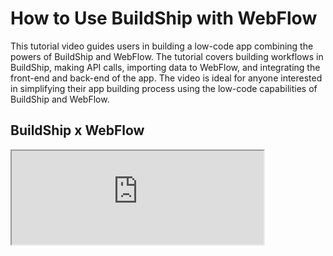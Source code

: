 # How to Use BuildShip with WebFlow

This tutorial video guides users in building a low-code app combining the powers of BuildShip and WebFlow. The tutorial
covers building workflows in BuildShip, making API calls, importing data to WebFlow, and integrating the front-end and
back-end of the app. The video is ideal for anyone interested in simplifying their app building process using the
low-code capabilities of BuildShip and WebFlow.

## BuildShip x WebFlow

<iframe
  className='aspect-video w-full'
  src='https://www.youtube.com/embed/LdrhhSgv3fU?si=wIz1ECfbqbfl4v6k'
  allow='accelerometer; autoplay; clipboard-write; encrypted-media; gyroscope; picture-in-picture;
    allowfullscreen'
  width='80%'
/>
